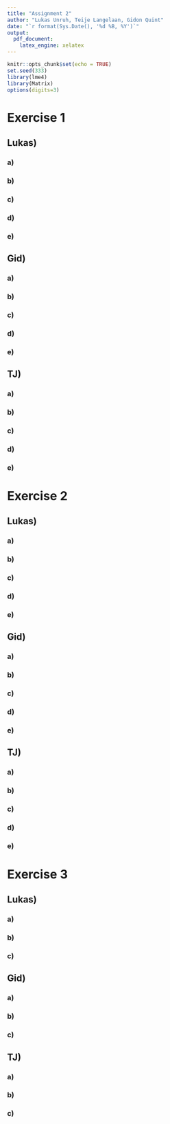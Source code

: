 ```yaml
---
title: "Assignment 2"
author: "Lukas Unruh, Teije Langelaan, Gidon Quint"
date: "`r format(Sys.Date(), '%d %B, %Y')`"
output: 
  pdf_document:
    latex_engine: xelatex
---
```


```r
knitr::opts_chunk$set(echo = TRUE)
set.seed(333)
library(lme4)
library(Matrix)
options(digits=3)
```

# Exercise 1
## Lukas)
### a)

### b)

### c)

### d)

### e)

## Gid)
### a)

### b)

### c)

### d)

### e)

## TJ)
### a)

### b)

### c)

### d)

### e)


# Exercise 2
## Lukas)
### a)

### b)

### c)

### d)

### e)

## Gid)
### a)

### b)

### c)

### d)

### e)

## TJ)
### a)

### b)

### c)

### d)

### e)

# Exercise 3
## Lukas)
### a)

### b)

### c)

## Gid)
### a)

### b)

### c)

## TJ)
### a)

### b)

### c)
